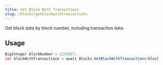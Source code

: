 ```yaml
---
title: Get Block With Transactions
slug: /blocks/getblockwithtransactions
---
```


Get block data by block number, including transaction data.

## Usage

```csharp
BigInteger blockNumber = 1234567;
var blockWithTransactions = await Blocks.GetBlockWithTransactions(blockNumber);
```

